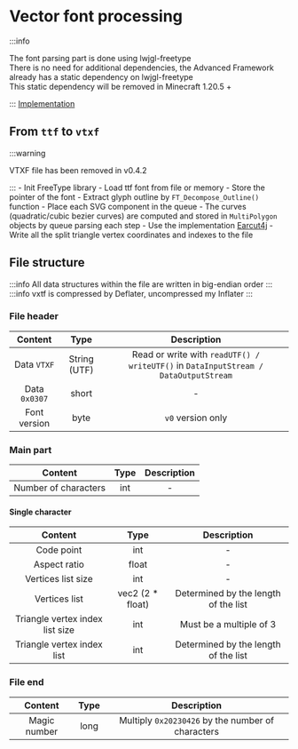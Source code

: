 
# Vector font processing
:::info

The font parsing part is done using lwjgl-freetype<br/>
There is no need for additional dependencies, the Advanced Framework already has a static dependency on lwjgl-freetype<br/>
This static dependency will be removed in Minecraft 1.20.5 +<br/>

:::
[Implementation](https://github.com/PrimogemStudio/Advanced-Framework/tree/main/fontengine/src/main/java/com/primogemstudio/advancedfmk/ftwrap)
## From ```ttf``` to ```vtxf```
:::warning

VTXF file has been removed in v0.4.2<br/>

:::
<Tabs>
  <TabItem value="step1" label="Parse font" default>
    - Init FreeType library
    - Load ttf font from file or memory
    - Store the pointer of the font
  </TabItem>
  <TabItem value="step2" label="Fetch SVG path">
    - Extract glyph outline by ```FT_Decompose_Outline()``` function
    - Place each SVG component in the queue
  </TabItem>
  <TabItem value="step3" label="Split polygons">
    - The curves (quadratic/cubic bezier curves) are computed and stored in ```MultiPolygon``` objects by queue parsing each step
  </TabItem>
  <TabItem value="step4" label="Trigulation (Earcut)">
    - Use the implementation [Earcut4j](https://github.com/earcut4j/earcut4j)
  </TabItem>
  <TabItem value="step5" label="Write into vtxf file">
    - Write all the split triangle vertex coordinates and indexes to the file
  </TabItem>
</Tabs>

## File structure
:::info
All data structures within the file are written in big-endian order
:::
:::info
vxtf is compressed by Deflater, uncompressed my Inflater
:::
### File header
Content     | Type | Description
:--------: | :-----: | :-----:
Data ```VTXF``` | String (UTF) | Read or write with ```readUTF() / writeUTF()``` in ```DataInputStream / DataOutputStream```
Data ```0x0307``` | short | -
Font version | byte | ```v0``` version only
### Main part
Content     | Type | Description
:--------: | :-----: | :-----:
Number of characters | int | - 
#### Single character <br/>
Content     | Type | Description
:--------: | :-----: | :-----:
Code point | int | - 
Aspect ratio | float | -
Vertices list size | int | -
Vertices list | vec2 (2 * float) | Determined by the length of the list
Triangle vertex index list size | int | Must be a multiple of 3
Triangle vertex index list | int | Determined by the length of the list
### File end
Content     | Type | Description
:--------: | :-----: | :-----:
Magic number | long | Multiply ```0x20230426``` by the number of characters
